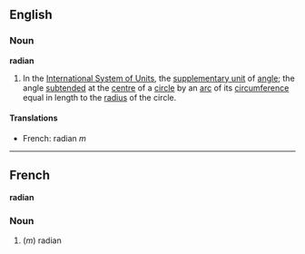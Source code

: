 ==English==
===Noun===
'''radian'''

#In the [[International System of Units]], the [[supplementary unit]] of [[angle]]; the angle [[subtend]]ed at the [[centre]] of a [[circle]] by an [[arc]] of its [[circumference]] equal in length to the [[radius]] of the circle.

====Translations====

*French: radian ''m''

----

==French==
'''radian'''

===Noun===

#(''m'') radian